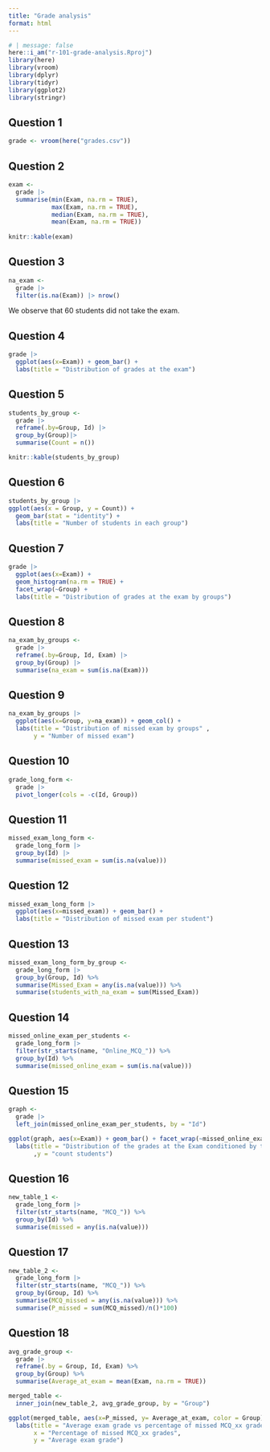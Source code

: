 ```yaml
---
title: "Grade analysis"
format: html
---
```


```r
# | message: false
here::i_am("r-101-grade-analysis.Rproj")
library(here)
library(vroom)
library(dplyr)
library(tidyr)
library(ggplot2)
library(stringr)
```


## Question 1
```r
grade <- vroom(here("grades.csv"))
```

## Question 2
```r
exam <-
  grade |>
  summarise(min(Exam, na.rm = TRUE),
            max(Exam, na.rm = TRUE),
            median(Exam, na.rm = TRUE),
            mean(Exam, na.rm = TRUE))
  
knitr::kable(exam)
```

## Question 3
```r
na_exam <- 
  grade |>
  filter(is.na(Exam)) |> nrow()
```


We observe that 60 students did not take the exam.


## Question 4
```r
grade |>
  ggplot(aes(x=Exam)) + geom_bar() +
  labs(title = "Distribution of grades at the exam")
```

## Question 5
```r
students_by_group <- 
  grade |>
  reframe(.by=Group, Id) |>
  group_by(Group)|>
  summarise(Count = n())

knitr::kable(students_by_group)
```

## Question 6
```r
students_by_group |>
ggplot(aes(x = Group, y = Count)) +
  geom_bar(stat = "identity") +
  labs(title = "Number of students in each group")
```

## Question 7
```r
grade |>
  ggplot(aes(x=Exam)) + 
  geom_histogram(na.rm = TRUE) + 
  facet_wrap(~Group) +
  labs(title = "Distribution of grades at the exam by groups")
```

## Question 8
```r
na_exam_by_groups <- 
  grade |>
  reframe(.by=Group, Id, Exam) |>
  group_by(Group) |>
  summarise(na_exam = sum(is.na(Exam)))
```

## Question 9
```r
na_exam_by_groups |>
  ggplot(aes(x=Group, y=na_exam)) + geom_col() +
  labs(title = "Distribution of missed exam by groups" , 
       y = "Number of missed exam")
```

## Question 10
```r
grade_long_form <-
  grade |>
  pivot_longer(cols = -c(Id, Group))
```

## Question 11
```r
missed_exam_long_form <-
  grade_long_form |>
  group_by(Id) |>
  summarise(missed_exam = sum(is.na(value)))
```

## Question 12
```r
missed_exam_long_form |>
  ggplot(aes(x=missed_exam)) + geom_bar() +
  labs(title = "Distribution of missed exam per student")
```

## Question 13
```r
missed_exam_long_form_by_group <-
  grade_long_form |>
  group_by(Group, Id) %>%
  summarise(Missed_Exam = any(is.na(value))) %>%
  summarise(students_with_na_exam = sum(Missed_Exam))
```

## Question 14
```r
missed_online_exam_per_students <-
  grade_long_form |>
  filter(str_starts(name, "Online_MCQ_")) %>%
  group_by(Id) %>%
  summarise(missed_online_exam = sum(is.na(value)))
```

## Question 15
```r
graph <-
  grade |>
  left_join(missed_online_exam_per_students, by = "Id") 

ggplot(graph, aes(x=Exam)) + geom_bar() + facet_wrap(~missed_online_exam, scales = "free") +
  labs(title = "Distribution of the grades at the Exam conditioned by the number of missed online tests"
       ,y = "count students")
```

## Question 16
```r
new_table_1 <- 
  grade_long_form |>
  filter(str_starts(name, "MCQ_")) %>%
  group_by(Id) %>%
  summarise(missed = any(is.na(value)))
```

## Question 17
```r
new_table_2 <-
  grade_long_form |>
  filter(str_starts(name, "MCQ_")) %>%
  group_by(Group, Id) %>%
  summarise(MCQ_missed = any(is.na(value))) %>%
  summarise(P_missed = sum(MCQ_missed)/n()*100)
```

## Question 18
```r
avg_grade_group <-
  grade |>
  reframe(.by = Group, Id, Exam) %>%
  group_by(Group) %>%
  summarise(Average_at_exam = mean(Exam, na.rm = TRUE))

merged_table <-
  inner_join(new_table_2, avg_grade_group, by = "Group")

ggplot(merged_table, aes(x=P_missed, y= Average_at_exam, color = Group)) + geom_point () +
  labs(title = "Average exam grade vs percentage of missed MCQ_xx grades",
       x = "Percentage of missed MCQ_xx grades",
       y = "Average exam grade")
```

